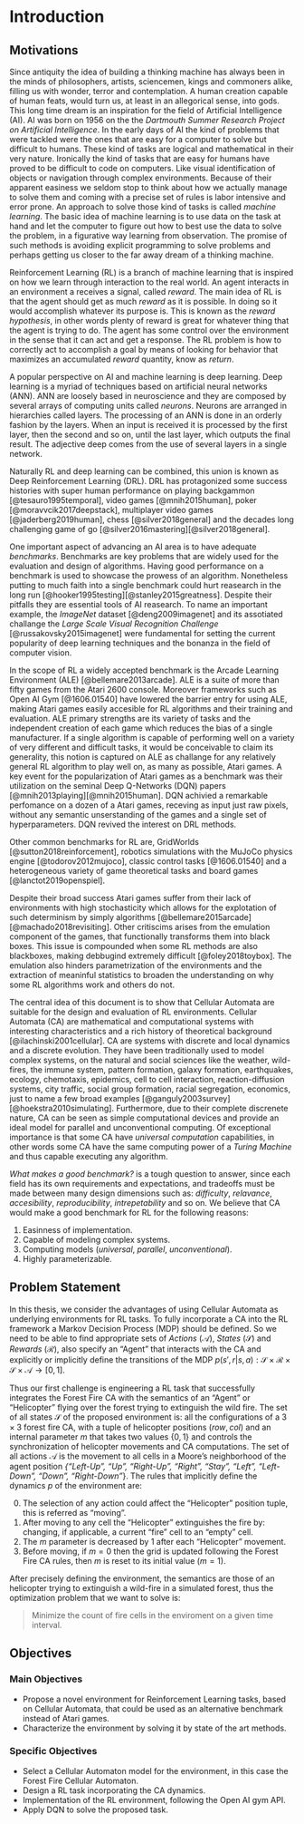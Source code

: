 # Introduction

## Motivations

Since antiquity the idea of building a thinking machine has always been in the minds of philosophers, artists, sciencemen, kings and commoners alike, filling us with wonder, terror and contemplation. A human creation capable of human feats, would turn us, at least in an allegorical sense, into gods. This long time dream is an inspiration for the field of Artificial Intelligence (AI). AI was born on 1956 on the the _Dartmouth Summer Research Project on Artificial Intelligence_. In the early days of AI the kind of problems that were tackled were the ones that are easy for a computer to solve but difficult to humans. These kind of tasks are logical and mathematical in their very nature. Ironically the kind of tasks that are easy for humans have proved to be difficult to code on computers. Like visual identification of objects or navigation through complex environments. Because of their apparent easiness we seldom stop to think about how we actually manage to solve them and coming with a precise set of rules is labor intensive and error prone. An approach to solve those kind of tasks is called _machine learning_. The basic idea of machine learning is to use data on the task at hand and let the computer to figure out how to best use the data to solve the problem, in a figurative way learning from observation. The promise of such methods is avoiding explicit programming to solve problems and perhaps getting us closer to the far away dream of a thinking machine. 

Reinforcement Learning (RL) is a branch of machine learning that is inspired on how we learn through interaction to the real world. An agent interacts in an environment a receives a signal, called _reward_. The main idea of RL is that the agent should get as much _reward_ as it is possible. In doing so it would accomplish whatever its purpose is. This is known as the _reward hypothesis_, in other words plenty of reward is great for whatever thing that the agent is trying to do. The agent has some control over the environment in the sense that it can act and get a response. The RL problem is how to correctly act to accomplish a goal by means of looking for behavior that maximizes an accumulated _reward_ quantity, know as _return_.

A popular perspective on AI and machine learning is deep learning. Deep learning is a myriad of techniques based on artificial neural networks (ANN). ANN are loosely based in neuroscience and they are composed by several arrays of computing units called _neurons_. Neurons are arranged in hierarchies called layers. The processing of an ANN is done in an orderly fashion by the layers. When an input is received it is processed by the first layer, then the second and so on, until the last layer, which outputs the final result. The adjective deep comes from the use of several layers in a single network.

Naturally RL and deep learning can be combined, this union is known as Deep Reinforcement Learning (DRL). DRL has protagonized some success histories with super human performance on playing backgammon [@tesauro1995temporal], video games [@mnih2015human], poker [@moravvcik2017deepstack], multiplayer video games [@jaderberg2019human], chess [@silver2018general] and the decades long challenging game of go [@silver2016mastering][@silver2018general].

One important aspect of advancing an AI area is to have adequate _benchmarks_. Benchmarks are key problems that are widely used for the evaluation and design of algorithms. Having good performance on a benchmark is used to showcase the prowess of an algorithm. Nonetheless putting to much faith into a single benchmark could hurt reasearch in the long run [@hooker1995testing][@stanley2015greatness]. Despite their pitfalls they are essential tools of AI reasearch. To name an important example, the _ImageNet_ dataset [@deng2009imagenet] and its assotiated challange the _Large Scale Visual Recognition Challenge_ [@russakovsky2015imagenet] were fundamental for setting the current popularity of deep learning techniques and the bonanza in the field of computer vision.

In the scope of RL a widely accepted benchmark is the Arcade Learning Environment (ALE) [@bellemare2013arcade]. ALE is a suite of more than fifty games from the Atari 2600 console. Moreover frameworks such as Open AI Gym [@1606.01540] have lowered the barrier entry for using ALE, making Atari games easily accesible for RL algorithms and their training and evaluation. ALE primary strengths are its variety of tasks and the independent creation of each game which reduces the bias of a single manufacturer. If a single algorithm is capable of performing well on a variety of very different and difficult tasks, it would be conceivable to claim its generality, this notion is captured on ALE as challange for any relatively general RL algorithm to play well on, as many as possible, Atari games. A key event for the popularization of Atari games as a benchmark was their utilization on the seminal Deep Q-Networks (DQN) papers [@mnih2013playing][@mnih2015human]. DQN achivied a remarkable perfomance on a dozen of a Atari games, receving as input just raw pixels, without any semantic unserstanding of the games and a single set of hyperparameters. DQN revived the interest on DRL methods.

Other common benchmarks for RL are, GridWorlds [@sutton2018reinforcement], robotics simulations with the MuJoCo physics engine [@todorov2012mujoco], classic control tasks [@1606.01540] and a heterogeneous variety of game theoretical tasks and board games [@lanctot2019openspiel].

Despite their broad success Atari games suffer from their lack of environments with high stochasticity which allows for the explotation of such determinism by simply algorithms [@bellemare2015arcade][@machado2018revisiting]. Other critiscims arises from the emulation component of the games, that functionally transforms them into black boxes. This issue is compounded when some RL methods are also blackboxes, making debbugind extremely difficult [@foley2018toybox]. The emulation also hinders parametrization of the environments and the extraction of meaninful statistics to broaden the understanding on why some RL algorithms work and others do not.

The central idea of this document is to show that Cellular Automata are suitable for the design and evaluation of RL environments. Cellular Automata (CA) are mathematical and computational systems with interesting characteristics and a rich history of theoretical background [@ilachinski2001cellular]. CA are systems with discrete and local dynamics and a discrete evolution. They have been traditionally used to model complex systems, on the natural and social sciences like the weather, wild-fires, the immune system, pattern formation, galaxy formation, earthquakes, ecology, chemotaxis, epidemics, cell to cell interaction, reaction-diffusion systems, city traffic, social group formation, racial segregation, economics, just to name a few broad examples [@ganguly2003survey][@hoekstra2010simulating]. Furthermore, due to their complete discrenete nature, CA can be seen as simple computational devices and provide an ideal model for parallel and unconventional computing. Of exceptional importance is that some CA have _universal computation_ capabilities, in other words some CA have the same computing power of a _Turing Machine_ and thus capable executing any algorithm.

_What makes a good benchmark?_ is a tough question to answer, since each field has its own requirements and expectations, and tradeoffs must be made between many design dimensions such as: _difficulty_, _relavance_, _accesibility_, _reproducibility_, _intrepetability_ and so on. We believe that CA would make a good benchmark for RL for the following reasons:

1. Easinness of implementation.
2. Capable of modeling complex systems.
3. Computing models (_universal_, _parallel_, _unconventional_).
4. Highly parameterizable.

## Problem Statement

In this thesis, we consider the advantages of using Cellular Automata as underlying environments for RL tasks. To fully incorporate a CA into the RL framework a Markov Decision Process (MDP) should be defined. So we need to be able to find appropriate sets of _Actions_ ($\mathcal{A}$), _States_ ($\mathcal{S}$) and _Rewards_ ($\mathcal{R}$), also specify an "Agent" that interacts with the CA and explicitly or implicitly define the transitions of the MDP $p(s',r|s,a): \mathcal{S} \times \mathcal{R} \times \mathcal{S} \times \mathcal{A} \rightarrow [0,1]$.

Thus our first challenge is engineering a RL task that successfully integrates the Forest Fire CA with the semantics of an "Agent" or "Helicopter" flying over the forest trying to extinguish the wild fire. The set of all states $\mathcal{S}$ of the proposed environment is: all the configurations of a $3 \times 3$ forest fire CA, with a tuple of helicopter positions $(row,col)$ and an internal parameter $m$ that takes two values $\{0, 1\}$ and controls the synchronization of helicopter movements and CA computations. The set of all actions $\mathcal{A}$ is the movement to all cells in a Moore's neighborhood of the agent position _{"Left-Up", "Up", "Right-Up", "Right", "Stay", "Left", "Left-Down", "Down", "Right-Down"_}. The rules that implicitly define the dynamics $p$ of the environment are:

0. The selection of any action could affect the "Helicopter" position tuple, this is referred as "moving".
1. After moving to any cell the "Helicopter" extinguishes the fire by: changing, if applicable, a current "fire" cell to an "empty" cell.
2. The $m$ parameter is decreased by $1$ after each "Helicopter" movement.
3. Before moving, if $m=0$ then the grid is updated following the Forest Fire CA rules, then $m$ is reset to its initial value ($m=1$).

After precisely defining the environment, the semantics are those of an helicopter trying to extinguish a wild-fire in a simulated forest, thus the optimization problem that we want to solve is:

> Minimize the count of fire cells in the enviroment on a given time interval.

## Objectives

### Main Objectives

+ Propose a novel environment for Reinforcement Learning tasks, based on Cellular Automata, that could be used as an alternative benchmark instead of Atari games.
+ Characterize the environment by solving it by state of the art methods.

### Specific Objectives

+ Select a Cellular Automaton model for the environment, in this case the Forest Fire Cellular Automaton.
+ Design a RL task incorporating the CA dynamics.
+ Implementation of the RL environment, following the Open AI gym API.
+ Apply DQN to solve the proposed task.

